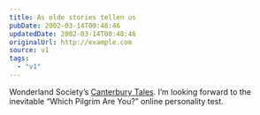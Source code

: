 ```yaml
---
title: As olde stories tellen us
pubDate: 2002-03-14T00:48:46
updatedDate: 2002-03-14T00:48:46
originalUrl: http://example.com
source: v1
tags:
  - "v1"
---
```


Wonderland Society&#8217;s [Canterbury Tales][1]. I&#8217;m looking forward to the inevitable &#8220;Which Pilgrim Are You?&#8221; online personality test.

[1]: http://jabberwock.wonderland.com/chaucer/ "a full presentation of the HTML-formatted text of Geoffrey Chaucer's Canterbury Tales"
